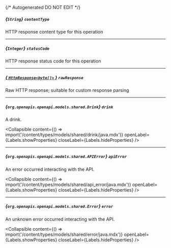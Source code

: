 {/* Autogenerated DO NOT EDIT  */}

##### *{`String`}* `contentType`
HTTP response content type for this operation

---
##### *{`Integer`}* `statusCode`
HTTP response status code for this operation

---
##### [*{ `HttpResponse<byte[]>` }*](https://docs.oracle.com/en/java/javase/11/docs/api/java.net.http/java/net/http/HttpResponse.html) `rawResponse`
Raw HTTP response; suitable for custom response parsing

---
##### *{`org.openapis.openapi.models.shared.Drink`}* `drink`
A drink.

<Collapsible content={() => import('/content/types/models/shared/drink/java.mdx')} openLabel={Labels.showProperties} closeLabel={Labels.hideProperties} />


---
##### *{`org.openapis.openapi.models.shared.APIError`}* `apiError`
An error occurred interacting with the API.

<Collapsible content={() => import('/content/types/models/shared/api_error/java.mdx')} openLabel={Labels.showProperties} closeLabel={Labels.hideProperties} />


---
##### *{`org.openapis.openapi.models.shared.Error`}* `error`
An unknown error occurred interacting with the API.

<Collapsible content={() => import('/content/types/models/shared/error/java.mdx')} openLabel={Labels.showProperties} closeLabel={Labels.hideProperties} />



